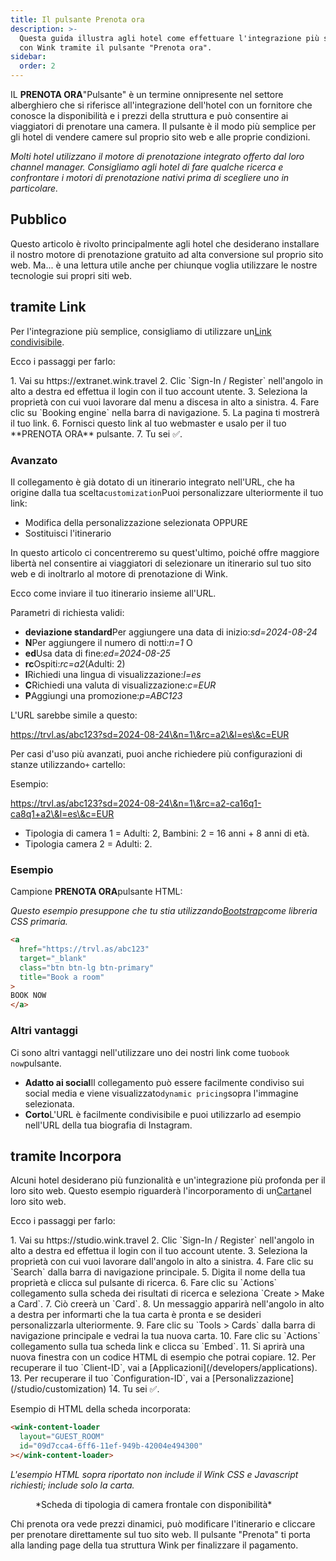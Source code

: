 ```yaml
---
title: Il pulsante Prenota ora
description: >-
  Questa guida illustra agli hotel come effettuare l'integrazione più semplice
  con Wink tramite il pulsante "Prenota ora".
sidebar:
  order: 2
---
```


IL **PRENOTA ORA**"Pulsante" è un termine onnipresente nel settore alberghiero che si riferisce all'integrazione dell'hotel con un fornitore che conosce la disponibilità e i prezzi della struttura e può consentire ai viaggiatori di prenotare una camera. Il pulsante è il modo più semplice per gli hotel di vendere camere sul proprio sito web e alle proprie condizioni.

*Molti hotel utilizzano il motore di prenotazione integrato offerto dal loro channel manager. Consigliamo agli hotel di fare qualche ricerca e confrontare i motori di prenotazione nativi prima di scegliere uno in particolare.*

## Pubblico

Questo articolo è rivolto principalmente agli hotel che desiderano installare il nostro motore di prenotazione gratuito ad alta conversione sul proprio sito web.
Ma... è una lettura utile anche per chiunque voglia utilizzare le nostre tecnologie sui propri siti web.

## tramite Link

Per l'integrazione più semplice, consigliamo di utilizzare un[Link condivisibile](/studio/shareable-links).

Ecco i passaggi per farlo:

<Steps>
  1. Vai su https://extranet.wink.travel
  2. Clic `Sign-In / Register` nell'angolo in alto a destra ed effettua il login con il tuo account utente.
  3. Seleziona la proprietà con cui vuoi lavorare dal menu a discesa in alto a sinistra.
  4. Fare clic su `Booking engine` nella barra di navigazione.
  5. La pagina ti mostrerà il tuo link.
  6. Fornisci questo link al tuo webmaster e usalo per il tuo **PRENOTA ORA** pulsante.
  7. Tu sei ✅.
</Steps>


### Avanzato

Il collegamento è già dotato di un itinerario integrato nell'URL, che ha origine dalla tua scelta`customization`Puoi personalizzare ulteriormente il tuo link:

* Modifica della personalizzazione selezionata OPPURE
* Sostituisci l'itinerario

In questo articolo ci concentreremo su quest'ultimo, poiché offre maggiore libertà nel consentire ai viaggiatori di selezionare un itinerario sul tuo sito web e di inoltrarlo al motore di prenotazione di Wink.

Ecco come inviare il tuo itinerario insieme all'URL.

Parametri di richiesta validi:

* **deviazione standard**Per aggiungere una data di inizio:*sd=2024-08-24*
* **N**Per aggiungere il numero di notti:*n=1* O
* **ed**Usa data di fine:*ed=2024-08-25*
* **rc**Ospiti:*rc=a2*(Adulti: 2)
* **l**Richiedi una lingua di visualizzazione:*l=es*
* **C**Richiedi una valuta di visualizzazione:*c=EUR*
* **P**Aggiungi una promozione:*p=ABC123*

L'URL sarebbe simile a questo:

https://trvl.as/abc123?sd=2024-08-24\&n=1\&rc=a2\&l=es\&c=EUR

Per casi d'uso più avanzati, puoi anche richiedere più configurazioni di stanze utilizzando`+` cartello:

Esempio:

https://trvl.as/abc123?sd=2024-08-24\&n=1\&rc=a2-ca16q1-ca8q1+a2\&l=es\&c=EUR

* Tipologia di camera 1 = Adulti: 2, Bambini: 2 = 16 anni + 8 anni di età.
* Tipologia camera 2 = Adulti: 2.

### Esempio

Campione **PRENOTA ORA**pulsante HTML:

*Questo esempio presuppone che tu stia utilizzando[Bootstrap](https://getbootstrap.com)come libreria CSS primaria.*

```html
<a 
  href="https://trvl.as/abc123" 
  target="_blank" 
  class="btn btn-lg btn-primary" 
  title="Book a room"
>
BOOK NOW
</a>
```

### Altri vantaggi

Ci sono altri vantaggi nell'utilizzare uno dei nostri link come tuo`book now`pulsante.

* **Adatto ai social**Il collegamento può essere facilmente condiviso sui social media e viene visualizzato`dynamic pricing`sopra l'immagine selezionata.
* **Corto**L'URL è facilmente condivisibile e puoi utilizzarlo ad esempio nell'URL della tua biografia di Instagram.

## tramite Incorpora

Alcuni hotel desiderano più funzionalità e un'integrazione più profonda per il loro sito web. Questo esempio riguarderà l'incorporamento di un[Carta](/studio/cards)nel loro sito web.

Ecco i passaggi per farlo:

<Steps>
  1. Vai su https://studio.wink.travel
  2. Clic `Sign-In / Register` nell'angolo in alto a destra ed effettua il login con il tuo account utente.
  3. Seleziona la proprietà con cui vuoi lavorare dall'angolo in alto a sinistra.
  4. Fare clic su `Search` dalla barra di navigazione principale.
  5. Digita il nome della tua proprietà e clicca sul pulsante di ricerca.
  6. Fare clic su `Actions` collegamento sulla scheda dei risultati di ricerca e seleziona `Create > Make a Card`.
  7. Ciò creerà un `Card`.
  8. Un messaggio apparirà nell'angolo in alto a destra per informarti che la tua carta è pronta e se desideri personalizzarla ulteriormente.
  9. Fare clic su `Tools > Cards` dalla barra di navigazione principale e vedrai la tua nuova carta.
  10. Fare clic su `Actions` collegamento sulla tua scheda link e clicca su `Embed`.
  11. Si aprirà una nuova finestra con un codice HTML di esempio che potrai copiare.
  12. Per recuperare il tuo `Client-ID`, vai a [Applicazioni](/developers/applications).
  13. Per recuperare il tuo `Configuration-ID`, vai a [Personalizzazione](/studio/customization)
  14. Tu sei ✅.
</Steps>


Esempio di HTML della scheda incorporata:

```html
<wink-content-loader
  layout="GUEST_ROOM"
  id="09d7cca4-6ff6-11ef-949b-42004e494300"
></wink-content-loader>
```

*L'esempio HTML sopra riportato non include il Wink CSS e Javascript richiesti; include solo la carta.*

<figure>
  <CloudinaryImage width="350" height="829" resize="scale" quality="best" alt="Anteprima della carta" src="academy/card-example" errorImage="noimage_opaque_nyrtl0.png" />

  <figcaption>*Scheda di tipologia di camera frontale con disponibilità*</figcaption>
</figure>


Chi prenota ora vede prezzi dinamici, può modificare l'itinerario e cliccare per prenotare direttamente sul tuo sito web. Il pulsante "Prenota" ti porta alla landing page della tua struttura Wink per finalizzare il pagamento.

